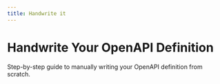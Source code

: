 ```yaml
---
title: Handwrite it
---
```


# Handwrite Your OpenAPI Definition

Step-by-step guide to manually writing your OpenAPI definition from scratch. 